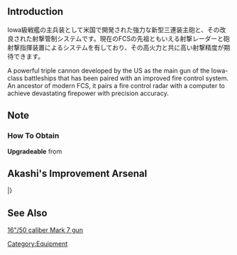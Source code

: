 {{EquipmentInfo|183}}

==Introduction==
Iowa級戦艦の主兵装として米国で開発された強力な新型三連装主砲と、その改良された射撃管制システムです。現在のFCSの先祖ともいえる射撃レーダーと砲射撃指揮装置によるシステムを有しており、その高火力と共に高い射撃精度が期待できます。

A powerful triple cannon developed by the US as the main gun of the Iowa-class battleships that has been paired with an improved fire control system. An ancestor of modern FCS, it pairs a fire control radar with a computer to achieve devastating firepower with precision accuracy.

==Note==
<div class="mw-collapsible"><h3>How To Obtain</h3>
<div class="mw-collapsible-content">
'''Upgradeable''' from {{Equipment/Link|16inch Triple Gun Mount Mk.7}}

</div></div>

==Akashi's Improvement Arsenal==
{{AkashiWorkshop}}
{{AkashiWorkshopLine
|Name=16in Triple Gun Mount Mk.7 + GFCS
|ItemType=RedGunHeavy
|Fuel=45
|Ammo=500
|Steel=770
|Baux=500
|Mats0-5=16/24
|Mats6-9=16/24
|Mats10=-
|Screws0-5=8/12
|Screws6-9=8/16
|Screws10=-
|EquipConsume0-5=2x{{Radar|Type 22 Surface RADAR}}
|EquipConsume6-9=2x{{Radar|Type 32 Surface RADAR}}
|EquipConsume10=-
|Sun=✓
|Thu=✓
|Fri=✓
|Sat=✓
|2ndShip=[[Iowa]]
}}
|}

==See Also==
[[wikipedia:16"/50 caliber Mark 7 gun|16"/50 caliber Mark 7 gun]]
{{Equipmentlist}}
[[Category:Equipment]]